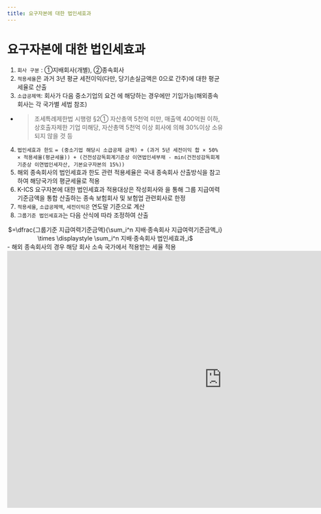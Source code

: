 ```yaml
---
title: 요구자본에 대한 법인세효과
---
```

# 요구자본에 대한 법인세효과

<Accordion multiple activeIndex={[]}>
<AccordionTab header="[작성 요령]">

1. `회사 구분` : ①지배회사(개별), ②종속회사
2. `적용세율`은 과거 3년 평균 세전이익(다만, 당기손실금액은 0으로 간주)에 대한 평균세율로 산출
3. `소급공제액`: 회사가 다음 중소기업의 요건 에 해당하는 경우에만 기입가능(해외종속회사는 각 국가별 세법 참조)
  - > 조세특례제한법 시행령 §2① 자산총액 5천억 미만, 매출액 400억원 이하, 상호출자제한 기업 미해당, 자산총액 5천억 이상 회사에 의해 30%이상 소유되지 않을 것 등
4. `법인세효과 한도` `= (중소기업 해당시 소급공제 금액) + (과거 5년 세전이익 합 × 50% × 적용세율(평균세율)) + (건전성감독회계기준상 이연법인세부채 - min(건전성감독회계기준상 이연법인세자산, 기본요구자본의 15%))`
5. 해외 종속회사의 법인세효과 한도 관련 적용세율은 국내 종속회사 산출방식을 참고하여 해당국가의 평균세율로 적용
6. K-ICS 요구자본에 대한 법인세효과 적용대상은 작성회사와 <OverlayDemo id ="계정별합산"/>을 통해 그룹 지급여력기준금액을 통합 산출하는 종속 보험회사 및 보험업 관련회사로 한정
7. `적용세율`, `소급공제액`, `세전이익은` 연도말 기준으로 계산
8. `그룹기준 법인세효과`는 다음 산식에 따라 조정하여 산출
<Math>
그룹기준 법인세효과
<center>
$=\dfrac{그룹기준 지급여력기준금액}{\sum_i^n 지배·종속회사 지급여력기준금액_i} \times \displaystyle \sum_i^n 지배·종속회사 법인세효과_i$
</center>
<SCard>
- 해외 종속회사의 경우 해당 회사 소속 국가에서 적용받는 세율 적용
</SCard>
</Math>

</AccordionTab>
</Accordion>

<br/>

<iframe width="1000" height="600" frameBorder="0" scrolling="no"
src="https://onedrive.live.com/embed?resid=AB5F66CE0CF8D024%2116554&authkey=%21ACzRWZavyE-79hc&em=2
&AllowTyping=True
&wdAllowInteractivity=False&ActiveCell='2-5'!F10&Item='2-5'!A7:T40
&wdHideGridlines=True
&wdDownloadButton=False
&waccluster=PSG3">
</iframe>
